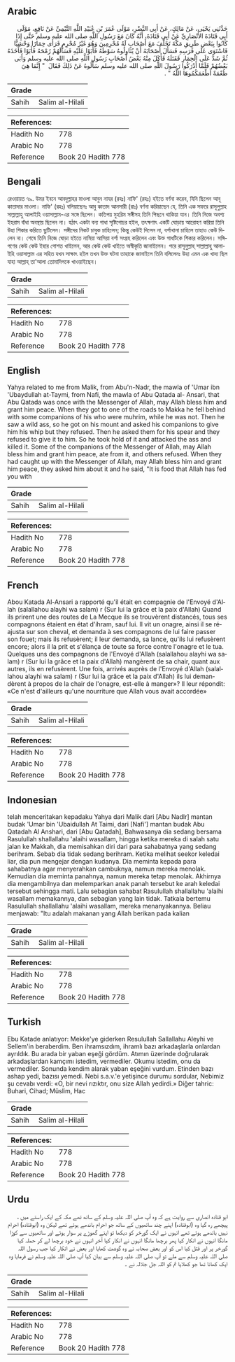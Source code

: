 ## Arabic


<div dir="rtl" lang="ar" style={{fontSize:'larger',backgroundColor:'#f8f9fa',padding:20}}>
حَدَّثَنِي يَحْيَى، عَنْ مَالِكٍ، عَنْ أَبِي النَّضْرِ، مَوْلَى عُمَرَ بْنِ عُبَيْدِ اللَّهِ التَّيْمِيِّ عَنْ نَافِعٍ، مَوْلَى أَبِي قَتَادَةَ الأَنْصَارِيِّ عَنْ أَبِي قَتَادَةَ، أَنَّهُ كَانَ مَعَ رَسُولِ اللَّهِ صلى الله عليه وسلم حَتَّى إِذَا كَانُوا بِبَعْضِ طَرِيقِ مَكَّةَ تَخَلَّفَ مَعَ أَصْحَابٍ لَهُ مُحْرِمِينَ وَهُوَ غَيْرُ مُحْرِمٍ فَرَأَى حِمَارًا وَحْشِيًّا فَاسْتَوَى عَلَى فَرَسِهِ فَسَأَلَ أَصْحَابَهُ أَنْ يُنَاوِلُوهُ سَوْطَهُ فَأَبَوْا عَلَيْهِ فَسَأَلَهُمْ رُمْحَهُ فَأَبَوْا فَأَخَذَهُ ثُمَّ شَدَّ عَلَى الْحِمَارِ فَقَتَلَهُ فَأَكَلَ مِنْهُ بَعْضُ أَصْحَابِ رَسُولِ اللَّهِ صلى الله عليه وسلم وَأَبَى بَعْضُهُمْ فَلَمَّا أَدْرَكُوا رَسُولَ اللَّهِ صلى الله عليه وسلم سَأَلُوهُ عَنْ ذَلِكَ فَقَالَ ‏ "‏ إِنَّمَا هِيَ طُعْمَةٌ أَطْعَمَكُمُوهَا اللَّهُ ‏"‏ ‏.‏
</div>
<div style={{backgroundColor:'#f8f9fa',padding:20, marginBottom: 10}}><table> <thead> <tr> <th>Grade</th> <th></th> </tr> </thead> <tbody> <tr><td>Sahih</td><td>Salim al-Hilali</td></tr></tbody></table><table> <thead> <tr> <th>References:</th> <th></th> </tr> </thead> <tbody><tr><td>Hadith No</td><td>778</td></tr><tr><td>Arabic No</td><td>778</td></tr><tr><td>Reference</td><td>Book 20 Hadith 778</td></tr></tbody></table></div>

## Bengali


<div dir="ltr" lang="bn" style={{fontSize:'larger',backgroundColor:'#f8f9fa',padding:20}}>
রেওয়ায়ত ৭৯. উমর ইবনে আবদুল্লাহর মাওলা আবুন নাযর (রহঃ) নাফি' (রহঃ) হইতে বর্ণনা করেন, যিনি ছিলেন আবূ কাতাদার মাওলা। নাফি' (রহঃ) বলিয়াছেনঃ আবু কাতাদ আনসারী (রাঃ) বর্ণনা করিয়াছেন যে, তিনি এক সফরে রাসূলুল্লাহ সাল্লাল্লাহু আলাইহি ওয়াসাল্লাম-এর সঙ্গে ছিলেন। কতিপয় মুহরিম সঙ্গীসহ তিনি পিছনে থাকিয়া যান। তিনি নিজে অবশ্য ইহরাম বাঁধা অবস্থায় ছিলেন না। হঠাৎ একটা বন্য গাধা সৃষ্টিগোচর হইল, তৎক্ষণাৎ একটি ঘোড়ায় আরোহণ করিয়া তিনি উহা শিকার করিতে ছুটিলেন। সঙ্গীদের নিকট চাবুক চাহিলেন; কিন্তু কেউই দিলেন না, বর্শাখানা চাহিলে তাহাও কেউ দিলেন না। শেষে তিনি নিজে ঘোড়া হইতে নামিয়া আসিয়া বর্শা সংগ্ৰহ করিলেন এবং উক্ত গাধটিকে শিকার করিলেন। সঙ্গিগণের কেউ কেউ ইহার গোশত খাইলেন, আর কেউ কেউ খাইতে অস্বীকৃতি জানাইলেন। পরে রাসূলুল্লাহ্ সাল্লাল্লাহু আলাইহি ওয়াসাল্লাম এর সহিত যখন সাক্ষাৎ হইল তখন উক্ত ঘটনা তাহাকে জানাইলে তিনি বলিলেনঃ উহা এমন এক খাদ্য ছিল যাহা আল্লাহ্ তা'আলা তোমাদিগকে খাওয়াইছেন।
</div>
<div style={{backgroundColor:'#f8f9fa',padding:20, marginBottom: 10}}><table> <thead> <tr> <th>Grade</th> <th></th> </tr> </thead> <tbody> <tr><td>Sahih</td><td>Salim al-Hilali</td></tr></tbody></table><table> <thead> <tr> <th>References:</th> <th></th> </tr> </thead> <tbody><tr><td>Hadith No</td><td>778</td></tr><tr><td>Arabic No</td><td>778</td></tr><tr><td>Reference</td><td>Book 20 Hadith 778</td></tr></tbody></table></div>

## English


<div dir="ltr" lang="en" style={{fontSize:'larger',backgroundColor:'#f8f9fa',padding:20}}>
Yahya related to me from Malik, from Abu'n-Nadr, the mawla of 'Umar ibn 'Ubaydullah at-Taymi, from Nafi, the mawla of Abu Qatada al- Ansari, that Abu Qatada was once with the Messenger of Allah, may Allah bless him and grant him peace. When they got to one of the roads to Makka he fell behind with some companions of his who were muhrim, while he was not. Then he saw a wild ass, so he got on his mount and asked his companions to give him his whip but they refused. Then he asked them for his spear and they refused to give it to him. So he took hold of it and attacked the ass and killed it. Some of the companions of the Messenger of Allah, may Allah bless him and grant him peace, ate from it, and others refused. When they had caught up with the Messenger of Allah, may Allah bless him and grant him peace, they asked him about it and he said, "It is food that Allah has fed you with
</div>
<div style={{backgroundColor:'#f8f9fa',padding:20, marginBottom: 10}}><table> <thead> <tr> <th>Grade</th> <th></th> </tr> </thead> <tbody> <tr><td>Sahih</td><td>Salim al-Hilali</td></tr></tbody></table><table> <thead> <tr> <th>References:</th> <th></th> </tr> </thead> <tbody><tr><td>Hadith No</td><td>778</td></tr><tr><td>Arabic No</td><td>778</td></tr><tr><td>Reference</td><td>Book 20 Hadith 778</td></tr></tbody></table></div>

## French


<div dir="ltr" lang="fr" style={{fontSize:'larger',backgroundColor:'#f8f9fa',padding:20}}>
Abou Katada Al-Ansari a rapporté qu'il était en compagnie de l'Envoyé d'Allah (salallahou alayhi wa salam) r (Sur lui la grâce et la paix d'Allah) Quand ils prirent une des routes de La Mecque ils se trouvèrent distancés, tous ses compagnons étaient en état d'ihram, sauf lui. Il vit un onagre, ainsi il se réajusta sur son cheval, et demanda à ses compagnons de lui faire passer son fouet; mais ils refusèrent; il leur demanda, sa lance, qu'ils lui refusèrent encore; alors il la prit et s'élança de toute sa force contre l'onagre et le tua. Quelques uns des compagnons de l'Envoyé d'Allah (salallahou alayhi wa salam) r (Sur lui la grâce et la paix d'Allah) mangèrent de sa chair, quant aux autres, ils en refusèrent. Une fois, arrivés auprès de l'Envoyé d'Allah (salallahou alayhi wa salam) r (Sur lui la grâce et la paix d'Allah) ils lui demandèrent à propos de la chair de l'onagre, est-elle à manger»? Il leur répondit: «Ce n'est d'ailleurs qu'une nourriture que Allah vous avait accordée»
</div>
<div style={{backgroundColor:'#f8f9fa',padding:20, marginBottom: 10}}><table> <thead> <tr> <th>Grade</th> <th></th> </tr> </thead> <tbody> <tr><td>Sahih</td><td>Salim al-Hilali</td></tr></tbody></table><table> <thead> <tr> <th>References:</th> <th></th> </tr> </thead> <tbody><tr><td>Hadith No</td><td>778</td></tr><tr><td>Arabic No</td><td>778</td></tr><tr><td>Reference</td><td>Book 20 Hadith 778</td></tr></tbody></table></div>

## Indonesian


<div dir="ltr" lang="id" style={{fontSize:'larger',backgroundColor:'#f8f9fa',padding:20}}>
telah menceritakan kepadaku Yahya dari Malik dari [Abu Nadlr] mantan budak 'Umar bin 'Ubaidullah At Taimi, dari [Nafi'] mantan budak Abu Qatadah Al Anshari, dari [Abu Qatadah], Bahwasanya dia sedang bersama Rasulullah shallallahu 'alaihi wasallam, hingga ketika mereka di salah satu jalan ke Makkah, dia memisahkan diri dari para sahabatnya yang sedang berihram. Sebab dia tidak sedang berihram. Ketika melihat seekor keledai liar, dia pun mengejar dengan kudanya. Dia meminta kepada para sahabatnya agar menyerahkan cambuknya, namun mereka menolak. Kemudian dia meminta panahnya, namun mereka tetap menolak. Akhirnya dia mengambilnya dan melemparkan anak panah tersebut ke arah keledai tersebut sehingga mati. Lalu sebagian sahabat Rasulullah shallallahu 'alaihi wasallam memakannya, dan sebagian yang lain tidak. Tatkala bertemu Rasulullah shallallahu 'alaihi wasallam, mereka menanyakannya. Beliau menjawab: "Itu adalah makanan yang Allah berikan pada kalian
</div>
<div style={{backgroundColor:'#f8f9fa',padding:20, marginBottom: 10}}><table> <thead> <tr> <th>Grade</th> <th></th> </tr> </thead> <tbody> <tr><td>Sahih</td><td>Salim al-Hilali</td></tr></tbody></table><table> <thead> <tr> <th>References:</th> <th></th> </tr> </thead> <tbody><tr><td>Hadith No</td><td>778</td></tr><tr><td>Arabic No</td><td>778</td></tr><tr><td>Reference</td><td>Book 20 Hadith 778</td></tr></tbody></table></div>

## Turkish


<div dir="ltr" lang="tr" style={{fontSize:'larger',backgroundColor:'#f8f9fa',padding:20}}>
Ebu Katade anlatıyor: Mekke'ye giderken Resulullah Sallallahu Aleyhi ve Sellem'in beraberdim. Ben ihramsızdım, ihramlı bazı arkadaşlarla onlardan ayrıldık. Bu arada bir yaban eşeği gördüm. Atımın üze­rinde doğrularak arkadaşlardan kamçımı istedim, vermediler. Okumu istedim, onu da vermediler. Sonunda kendim alarak yaban eşeğini vurdum. Etinden bazı ashap yedi, bazısı yemedi. Nebi s.a.v.'e yetişince durumu sordular, Nebimiz şu ceva­bı verdi: «O, bir nevi rızıktır, onu size Allah yedirdi.» Diğer tahric: Buhari, Cihad; Müslim, Hac
</div>
<div style={{backgroundColor:'#f8f9fa',padding:20, marginBottom: 10}}><table> <thead> <tr> <th>Grade</th> <th></th> </tr> </thead> <tbody> <tr><td>Sahih</td><td>Salim al-Hilali</td></tr></tbody></table><table> <thead> <tr> <th>References:</th> <th></th> </tr> </thead> <tbody><tr><td>Hadith No</td><td>778</td></tr><tr><td>Arabic No</td><td>778</td></tr><tr><td>Reference</td><td>Book 20 Hadith 778</td></tr></tbody></table></div>

## Urdu


<div dir="rtl" lang="ur" style={{fontSize:'larger',backgroundColor:'#f8f9fa',padding:20}}>
ابو قتادہ انصاری سے روایت ہے کہ وہ آپ صلی اللہ علیہ وسلم کے ساتھ تھے مکہ کے ایک راستے میں ، پیچھے رہ گیا وہ (ابوقتادہ) اپنے چند ساتھیوں کے ساتھ جو احرام باندھے ہوئے تھے لیکن وہ (ابوقتادہ) احرام نہیں باندھے ہوئے تھے انہوں نے ایک گورخر کو دیکھا تو اپنے گھوڑے پر سوار ہوئے اور ساتھیوں سے کوڑا مانگا انہوں نے انکار کیا پھر برچھا مانگا انہوں نے انکار کیا آخر انہوں نے خود برچھا لے کر حملہ کیا گورخر پر اور قتل کیا اس کو اور بعض صحابہ نے وہ گوشت کھایا اور بعض نے انکار کیا جب رسول اللہ صلی اللہ علیہ وسلم سے ملے تو آپ صلی اللہ علیہ وسلم سے بیان کیا آپ صلی اللہ علیہ وسلم نے فرمایا وہ ایک کھانا تھا جو کھلایا تم کو اللہ جل جلالہ نے ۔
</div>
<div style={{backgroundColor:'#f8f9fa',padding:20, marginBottom: 10}}><table> <thead> <tr> <th>Grade</th> <th></th> </tr> </thead> <tbody> <tr><td>Sahih</td><td>Salim al-Hilali</td></tr></tbody></table><table> <thead> <tr> <th>References:</th> <th></th> </tr> </thead> <tbody><tr><td>Hadith No</td><td>778</td></tr><tr><td>Arabic No</td><td>778</td></tr><tr><td>Reference</td><td>Book 20 Hadith 778</td></tr></tbody></table></div>